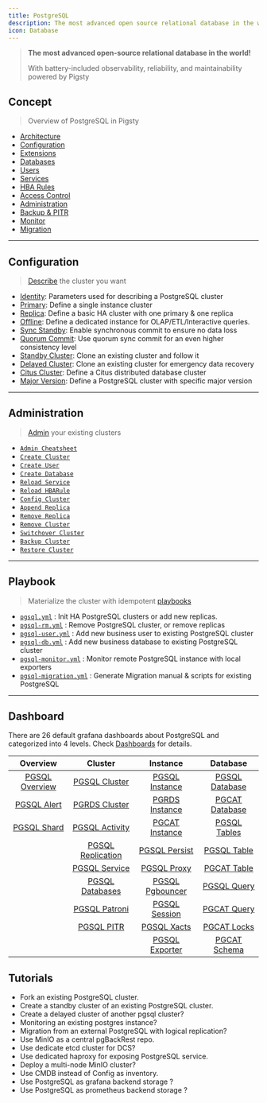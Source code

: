 ```yaml
---
title: PostgreSQL
description: The most advanced open source relational database in the world!
icon: Database
---
```



> **The most advanced open-source relational database in the world!**
>
> With battery-included observability, reliability, and maintainability powered by Pigsty

## Concept

> Overview of PostgreSQL in Pigsty

- [Architecture](https://pigsty.io/docs/pgsql/arch/)
- [Configuration](https://pigsty.io/docs/pgsql/config/)
- [Extensions](https://pigsty.io/docs/pgsql/extension/)
- [Databases](https://pigsty.io/docs/pgsql/db/)
- [Users](https://pigsty.io/docs/pgsql/user/)
- [Services](https://pigsty.io/docs/pgsql/svc/)
- [HBA Rules](https://pigsty.io/docs/pgsql/hba/)
- [Access Control](https://pigsty.io/docs/pgsql/acl/)
- [Administration](https://pigsty.io/docs/pgsql/admin/)
- [Backup & PITR](https://pigsty.io/docs/pgsql/pitr/)
- [Monitor](https://pigsty.io/docs/pgsql/monitor/)
- [Migration](https://pigsty.io/docs/pgsql/migration/)

------

## Configuration

> [Describe](https://pigsty.io/docs/pgsql/config/) the cluster you want

- [Identity](https://pigsty.io/docs/pgsql/config/#identity): Parameters used for describing a PostgreSQL cluster
- [Primary](https://pigsty.io/docs/pgsql/config/#primary): Define a single instance cluster
- [Replica](https://pigsty.io/docs/pgsql/config/#replica): Define a basic HA cluster with one primary & one replica
- [Offline](https://pigsty.io/docs/pgsql/config/#offline): Define a dedicated instance for OLAP/ETL/Interactive queries.
- [Sync Standby](https://pigsty.io/docs/pgsql/config/#sync-standby): Enable synchronous commit to ensure no data loss
- [Quorum Commit](https://pigsty.io/docs/pgsql/config/#quorum-commit): Use quorum sync commit for an even higher consistency level
- [Standby Cluster](https://pigsty.io/docs/pgsql/config/#standby-cluster): Clone an existing cluster and follow it
- [Delayed Cluster](https://pigsty.io/docs/pgsql/config/#delayed-cluster): Clone an existing cluster for emergency data recovery
- [Citus Cluster](https://pigsty.io/docs/pgsql/config/#citus-cluster): Define a Citus distributed database cluster
- [Major Version](https://pigsty.io/docs/pgsql/config/#major-version): Define a PostgreSQL cluster with specific major version

------

## Administration

> [Admin](https://pigsty.io/docs/pgsql/admin/) your existing clusters

- [`Admin Cheatsheet`](https://pigsty.io/docs/pgsql/admin/#cheatsheet)
- [`Create Cluster`](https://pigsty.io/docs/pgsql/admin/#create-cluster)
- [`Create User`](https://pigsty.io/docs/pgsql/admin/#create-user)
- [`Create Database`](https://pigsty.io/docs/pgsql/admin/#create-database)
- [`Reload Service`](https://pigsty.io/docs/pgsql/admin/#reload-service)
- [`Reload HBARule`](https://pigsty.io/docs/pgsql/admin/#reload-hbarule)
- [`Config Cluster`](https://pigsty.io/docs/pgsql/admin/#config-cluster)
- [`Append Replica`](https://pigsty.io/docs/pgsql/admin/#append-replica)
- [`Remove Replica`](https://pigsty.io/docs/pgsql/admin/#remove-replica)
- [`Remove Cluster`](https://pigsty.io/docs/pgsql/admin/#remove-cluster)
- [`Switchover Cluster`](https://pigsty.io/docs/pgsql/admin/#switchover)
- [`Backup Cluster`](https://pigsty.io/docs/pgsql/admin/#backup-cluster)
- [`Restore Cluster`](https://pigsty.io/docs/pgsql/admin/#restore-cluster)

------

## Playbook

> Materialize the cluster with idempotent [playbooks](https://pigsty.io/docs/pgsql/playbook/)

- [`pgsql.yml`](https://pigsty.io/docs/pgsql/playbook/#pgsqlyml) : Init HA PostgreSQL clusters or add new replicas.
- [`pgsql-rm.yml`](https://pigsty.io/docs/pgsql/playbook/#pgsql-rmyml) : Remove PostgreSQL cluster, or remove replicas
- [`pgsql-user.yml`](https://pigsty.io/docs/pgsql/playbook/#pgsql-useryml) : Add new business user to existing PostgreSQL cluster
- [`pgsql-db.yml`](https://pigsty.io/docs/pgsql/playbook/#pgsql-dbyml) : Add new business database to existing PostgreSQL cluster
- [`pgsql-monitor.yml`](https://pigsty.io/docs/pgsql/playbook/#pgsql-monitoryml) : Monitor remote PostgreSQL instance with local exporters
- [`pgsql-migration.yml`](https://pigsty.io/docs/pgsql/playbook/#pgsql-migrationyml) : Generate Migration manual & scripts for existing PostgreSQL


------

## Dashboard

There are 26 default grafana dashboards about PostgreSQL and categorized into 4 levels. Check [Dashboards](https://pigsty.io/docs/pgsql/dashboard/) for details.

|                         Overview                          |                             Cluster                             |                          Instance                           |                         Database                          |
|:---------------------------------------------------------:|:---------------------------------------------------------------:|:-----------------------------------------------------------:|:---------------------------------------------------------:|
| [PGSQL Overview](https://demo.pigsty.io/d/pgsql-overview) |     [PGSQL Cluster](https://demo.pigsty.io/d/pgsql-cluster)     |  [PGSQL Instance](https://demo.pigsty.io/d/pgsql-instance)  | [PGSQL Database](https://demo.pigsty.io/d/pgsql-database) |
|    [PGSQL Alert](https://demo.pigsty.io/d/pgsql-alert)    |     [PGRDS Cluster](https://demo.pigsty.io/d/pgrds-cluster)     |  [PGRDS Instance](https://demo.pigsty.io/d/pgrds-instance)  | [PGCAT Database](https://demo.pigsty.io/d/pgcat-database) |
|    [PGSQL Shard](https://demo.pigsty.io/d/pgsql-shard)    |    [PGSQL Activity](https://demo.pigsty.io/d/pgsql-activity)    |  [PGCAT Instance](https://demo.pigsty.io/d/pgcat-instance)  |   [PGSQL Tables](https://demo.pigsty.io/d/pgsql-tables)   |
|                                                           | [PGSQL Replication](https://demo.pigsty.io/d/pgsql-replication) |   [PGSQL Persist](https://demo.pigsty.io/d/pgsql-persist)   |    [PGSQL Table](https://demo.pigsty.io/d/pgsql-table)    |
|                                                           |     [PGSQL Service](https://demo.pigsty.io/d/pgsql-service)     |     [PGSQL Proxy](https://demo.pigsty.io/d/pgsql-proxy)     |    [PGCAT Table](https://demo.pigsty.io/d/pgcat-table)    |
|                                                           |   [PGSQL Databases](https://demo.pigsty.io/d/pgsql-databases)   | [PGSQL Pgbouncer](https://demo.pigsty.io/d/pgsql-pgbouncer) |    [PGSQL Query](https://demo.pigsty.io/d/pgsql-query)    |
|                                                           |     [PGSQL Patroni](https://demo.pigsty.io/d/pgsql-patroni)     |   [PGSQL Session](https://demo.pigsty.io/d/pgsql-session)   |    [PGCAT Query](https://demo.pigsty.io/d/pgcat-query)    |
|                                                           |        [PGSQL PITR](https://demo.pigsty.io/d/pgsql-pitr)        |     [PGSQL Xacts](https://demo.pigsty.io/d/pgsql-xacts)     |    [PGCAT Locks](https://demo.pigsty.io/d/pgcat-locks)    |
|                                                           |                                                                 |  [PGSQL Exporter](https://demo.pigsty.io/d/pgsql-exporter)  |   [PGCAT Schema](https://demo.pigsty.io/d/pgcat-schema)   |

## Tutorials

- Fork an existing PostgreSQL cluster.
- Create a standby cluster of an existing PostgreSQL cluster.
- Create a delayed cluster of another pgsql cluster?
- Monitoring an existing postgres instance?
- Migration from an external PostgreSQL with logical replication?
- Use MinIO as a central pgBackRest repo.
- Use dedicate etcd cluster for DCS?
- Use dedicated haproxy for exposing PostgreSQL service.
- Deploy a multi-node MinIO cluster?
- Use CMDB instead of Config as inventory.
- Use PostgreSQL as grafana backend storage ?
- Use PostgreSQL as prometheus backend storage ?